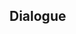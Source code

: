 {{Genius Invokation TCG Stage
|type         = Friendly Fracas
|group        = Invitation Board
|character    = Yoimiya
|requirement  = 1
|introduction = "Genius Invokation TCG? The kids at Hanamizaka love that game--and I've got a deck I put together as well!..."<br />Hint: "Yoimiya" is the offensive core of Yoimiya's deck, which comes with a great number of cards that can be used to enhance Normal Attacks.
|objective_1  = Achieve victory
|reward_1     = Yoimiya*1
|objective_2  = Achieve victory within 6 Rounds
|reward_2     = Naganohara Meteor Swarm*1
|objective_3  = Win with less than 2 characters defeated
|reward_3     = Naganohara Meteor Swarm*1
|lineup       = Yoimiya;Bennett;Chongyun
|action       = Naganohara Meteor Swarm;Witch's Scorching Hat;Crimson Witch of Flames;Elemental Resonance: Woven Flames;Elemental Resonance: Fervent Flames;Sacrificial Bow;Parametric Transformer;Ellin;Jueyun Guoba;Northern Smoked Chicken;Minty Meat Rolls;Adventurer's Bandana;Lotus Flower Crisp;Strategize;I Haven't Lost Yet!;Naganohara Meteor Swarm;Witch's Scorching Hat;Crimson Witch of Flames;Elemental Resonance: Woven Flames;Elemental Resonance: Fervent Flames;Sacrificial Bow;Parametric Transformer;Ellin;Jueyun Guoba;Northern Smoked Chicken;Minty Meat Rolls;Adventurer's Bandana;Lotus Flower Crisp;Strategize;I Haven't Lost Yet!
}}

==Dialogue==
{{Transclude|Genius Invokation TCG/Stage/Yoimiya|Friendly Fracas}}